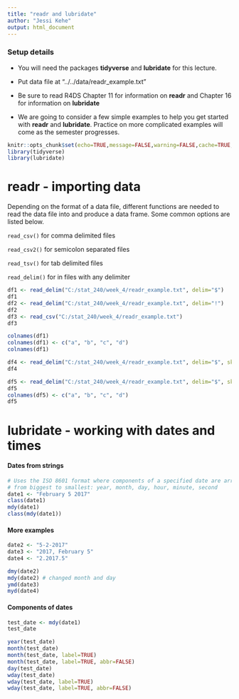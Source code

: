 ```yaml
---
title: "readr and lubridate"
author: "Jessi Kehe"
output: html_document
---
```


### Setup details

* You will need the packages **tidyverse** and **lubridate** for this lecture. 

* Put data file at "../../data/readr_example.txt"

* Be sure to read R4DS Chapter 11 for information on **readr** and Chapter 16 for information on **lubridate**

* We are going to consider a few simple examples to help you get started with **readr** and **lubridate**.  Practice on more complicated examples will come as the semester progresses.
  
```r
knitr::opts_chunk$set(echo=TRUE,message=FALSE,warning=FALSE,cache=TRUE,autodep=TRUE,cache.comments=FALSE)
library(tidyverse)
library(lubridate)
```


# readr - importing data

Depending on the format of a data file, different functions are needed to read the data file into and produce a data frame.  Some common options are listed below.

`read_csv()` for comma delimited files 

`read_csv2()` for semicolon separated files

`read_tsv()` for tab delimited files

`read_delim()` for in files with any delimiter


```r
df1 <- read_delim("C:/stat_240/week_4/readr_example.txt", delim="$")
df1
df2 <- read_delim("C:/stat_240/week_4/readr_example.txt", delim="!")
df2
df3 <- read_csv("C:/stat_240/week_4/readr_example.txt")
df3

colnames(df1)
colnames(df1) <- c("a", "b", "c", "d")
colnames(df1)

df4 <- read_delim("C:/stat_240/week_4/readr_example.txt", delim="$", skip=1) #let's skip one row
df4

df5 <- read_delim("C:/stat_240/week_4/readr_example.txt", delim="$", skip=1, col_names = FALSE)
df5
colnames(df5) <- c("a", "b", "c", "d")
df5
```


# lubridate - working with dates and times

#### Dates from strings

```r
# Uses the ISO 8601 format where components of a specified date are arranged 
# from biggest to smallest: year, month, day, hour, minute, second
date1 <- "February 5 2017"
class(date1)
mdy(date1)
class(mdy(date1))
```

#### More examples

```r
date2 <- "5-2-2017"
date3 <- "2017, February 5"
date4 <- "2.2017.5"

dmy(date2)
mdy(date2) # changed month and day
ymd(date3)
myd(date4)
```

#### Components of dates

```r
test_date <- mdy(date1)
test_date

year(test_date)
month(test_date)
month(test_date, label=TRUE)
month(test_date, label=TRUE, abbr=FALSE)
day(test_date)
wday(test_date)
wday(test_date, label=TRUE)
wday(test_date, label=TRUE, abbr=FALSE)
```







